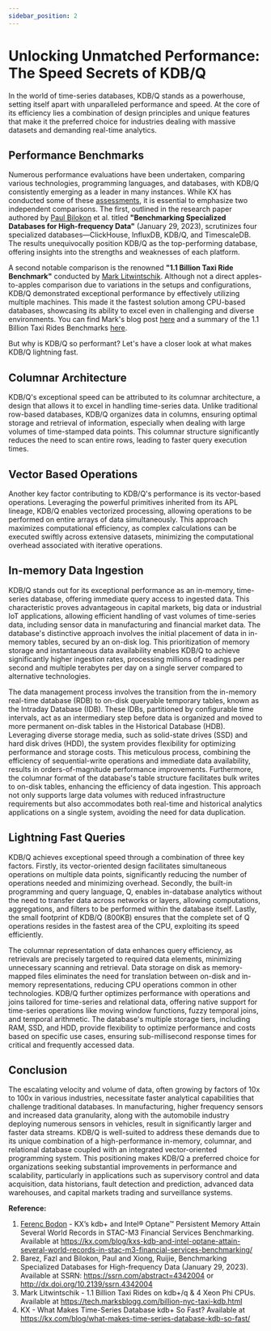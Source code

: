 ```yaml
---
sidebar_position: 2
---
```


# Unlocking Unmatched Performance: The Speed Secrets of KDB/Q

In the world of time-series databases, KDB/Q stands as a powerhouse, setting itself apart with unparalleled performance and speed. At the core of its efficiency lies a combination of design principles and unique features that make it the preferred choice for industries dealing with massive datasets and demanding real-time analytics.

## Performance Benchmarks

Numerous performance evaluations have been undertaken, comparing various technologies, programming languages, and databases, with KDB/Q consistently emerging as a leader in many instances. While KX has conducted some of these [assessments](https://kx.com/blog/kxs-kdb-and-intel-optane-attain-several-world-records-in-stac-m3-financial-services-benchmarking/), it is essential to emphasize two independent comparisons. The first, outlined in the research paper authored by [Paul Bilokon](https://www.linkedin.com/in/bilokon/) et al. titled **"Benchmarking Specialized Databases for High-frequency Data"** (January 29, 2023), scrutinizes four specialized databases—ClickHouse, InfluxDB, KDB/Q, and TimescaleDB. The results unequivocally position KDB/Q as the top-performing database, offering insights into the strengths and weaknesses of each platform.

A second notable comparison is the renowned **"1.1 Billion Taxi Ride Benchmark"** conducted by [Mark Litwintschik](https://www.linkedin.com/in/marklitwintschik/). Although not a direct apples-to-apples comparison due to variations in the setups and configurations, KDB/Q demonstrated exceptional performance by effectively utilizing multiple machines. This made it the fastest solution among CPU-based databases, showcasing its ability to excel even in challenging and diverse environments. You can find Mark's blog post [here](https://tech.marksblogg.com/billion-nyc-taxi-kdb.html) and a summary of the 1.1 Billion Taxi Rides Benchmarks [here](https://tech.marksblogg.com/benchmarks.html).

But why is KDB/Q so performant? Let's have a closer look at what makes KDB/Q lightning fast.

## Columnar Architecture

KDB/Q's exceptional speed can be attributed to its columnar architecture, a design that allows it to excel in handling time-series data. Unlike traditional row-based databases, KDB/Q organizes data in columns, ensuring optimal storage and retrieval of information, especially when dealing with large volumes of time-stamped data points. This columnar structure significantly reduces the need to scan entire rows, leading to faster query execution times.

## Vector Based Operations

Another key factor contributing to KDB/Q's performance is its vector-based operations. Leveraging the powerful primitives inherited from its APL lineage, KDB/Q enables vectorized processing, allowing operations to be performed on entire arrays of data simultaneously. This approach maximizes computational efficiency, as complex calculations can be executed swiftly across extensive datasets, minimizing the computational overhead associated with iterative operations.

## In-memory Data Ingestion

KDB/Q stands out for its exceptional performance as an in-memory, time-series database, offering immediate query access to ingested data. This characteristic proves advantageous in capital markets, big data or industrial IoT applications, allowing efficient handling of vast volumes of time-series data, including sensor data in manufacturing and financial market data. The database's distinctive approach involves the initial placement of data in in-memory tables, secured by an on-disk log. This prioritization of memory storage and instantaneous data availability enables KDB/Q to achieve significantly higher ingestion rates, processing millions of readings per second and multiple terabytes per day on a single server compared to alternative technologies.

The data management process involves the transition from the in-memory real-time database (RDB) to on-disk queryable temporary tables, known as the Intraday Database (IDB). These IDBs, partitioned by configurable time intervals, act as an intermediary step before data is organized and moved to more permanent on-disk tables in the Historical Database (HDB). Leveraging diverse storage media, such as solid-state drives (SSD) and hard disk drives (HDD), the system provides flexibility for optimizing performance and storage costs. This meticulous process, combining the efficiency of sequential-write operations and immediate data availability, results in orders-of-magnitude performance improvements. Furthermore, the columnar format of the database's table structure facilitates bulk writes to on-disk tables, enhancing the efficiency of data ingestion. This approach not only supports large data volumes with reduced infrastructure requirements but also accommodates both real-time and historical analytics applications on a single system, avoiding the need for data duplication.

## Lightning Fast Queries

KDB/Q achieves exceptional speed through a combination of three key factors. Firstly, its vector-oriented design facilitates simultaneous operations on multiple data points, significantly reducing the number of operations needed and minimizing overhead. Secondly, the built-in programming and query language, Q, enables in-database analytics without the need to transfer data across networks or layers, allowing computations, aggregations, and filters to be performed within the database itself. Lastly, the small footprint of KDB/Q (800KB) ensures that the complete set of Q operations resides in the fastest area of the CPU, exploiting its speed efficiently.

The columnar representation of data enhances query efficiency, as retrievals are precisely targeted to required data elements, minimizing unnecessary scanning and retrieval. Data storage on disk as memory-mapped files eliminates the need for translation between on-disk and in-memory representations, reducing CPU operations common in other technologies. KDB/Q further optimizes performance with operations and joins tailored for time-series and relational data, offering native support for time-series operations like moving window functions, fuzzy temporal joins, and temporal arithmetic. The database's multiple storage tiers, including RAM, SSD, and HDD, provide flexibility to optimize performance and costs based on specific use cases, ensuring sub-millisecond response times for critical and frequently accessed data. 

## Conclusion

The escalating velocity and volume of data, often growing by factors of 10x to 100x in various industries, necessitate faster analytical capabilities that challenge traditional databases. In manufacturing, higher frequency sensors and increased data granularity, along with the automobile industry deploying numerous sensors in vehicles, result in significantly larger and faster data streams. KDB/Q is well-suited to address these demands due to its unique combination of a high-performance in-memory, columnar, and relational database coupled with an integrated vector-oriented programming system. This positioning makes KDB/Q a preferred choice for organizations seeking substantial improvements in performance and scalability, particularly in applications such as supervisory control and data acquisition, data historians, fault detection and prediction, advanced data warehouses, and capital markets trading and surveillance systems.


**Reference:**
1. [Ferenc Bodon](https://www.linkedin.com/in/ferencbodon/) - KX’s kdb+ and Intel® Optane™ Persistent Memory Attain Several World Records in STAC-M3 Financial Services Benchmarking. Available at https://kx.com/blog/kxs-kdb-and-intel-optane-attain-several-world-records-in-stac-m3-financial-services-benchmarking/
2. Barez, Fazl and Bilokon, Paul and Xiong, Ruijie, Benchmarking Specialized Databases for High-frequency Data (January 29, 2023). Available at SSRN: https://ssrn.com/abstract=4342004 or http://dx.doi.org/10.2139/ssrn.4342004
3. Mark Litwintschik - 1.1 Billion Taxi Rides on kdb+/q & 4 Xeon Phi CPUs. Available at https://tech.marksblogg.com/billion-nyc-taxi-kdb.html
4. KX - What Makes Time-Series Database kdb+ So Fast? Available at https://kx.com/blog/what-makes-time-series-database-kdb-so-fast/ 

